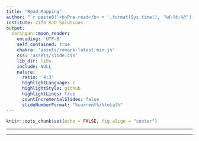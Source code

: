 ---
title: "Read Mapping"
author: "`r paste0('<b>Pre-read</b> • ',format(Sys.time(), '%d-%b-%Y'))`"
institute: Zifo RnD Solutions
output:
  xaringan::moon_reader:
    encoding: 'UTF-8'
    self_contained: true
    chakra: 'assets/remark-latest.min.js'
    css: 'assets/slide.css'
    lib_dir: libs
    include: NULL
    nature:
      ratio: '4:3'
      highlightLanguage: r
      highlightStyle: github
      highlightLines: true
      countIncrementalSlides: false
      slideNumberFormat: "%current%/%total%"
---

<!--------------- Only edit title, subtitle & author above this --------------->

```{r}
knitr::opts_chunk$set(echo = FALSE, fig.align = "center")
```

---

---
